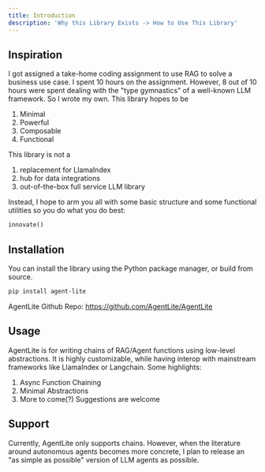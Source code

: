 ```yaml
---
title: Introduction
description: 'Why this Library Exists -> How to Use This Library'
---
```


## Inspiration
I got assigned a take-home coding assignment to use RAG to solve a business use case. I spent 10 hours on the assignment. However, 8 out of 10 hours were spent 
dealing with the "type gymnastics" of a well-known LLM framework. So I wrote my own. This library hopes to be 
<ol>
  <li>Minimal</li>
  <li>Powerful</li>
  <li>Composable</li>
  <li>Functional</li>
</ol>

This library is not a 
<ol>
  <li>replacement for LlamaIndex</li>
  <li>hub for data integrations</li>
  <li>out-of-the-box full service LLM library</li>
</ol>

Instead, I hope to arm you all with some basic structure and some functional utilities so you do what you do best: 
```python 
innovate() 
```


## Installation
You can install the library using the Python package manager, or build from source.

```bash
pip install agent-lite
```

AgentLite Github Repo: https://github.com/AgentLite/AgentLite


## Usage

AgentLite is for writing chains of RAG/Agent functions using low-level abstractions. It is highly customizable, while having interop with mainstream frameworks like
LlamaIndex or Langchain. Some highlights:
<ol>
  <li>Async Function Chaining</li>
  <li>Minimal Abstractions</li>
  <li>More to come(?) Suggestions are welcome</li>
</ol>

## Support

Currently, AgentLite only supports chains. However, when the literature around autonomous agents becomes more concrete, I plan to release an "as simple as possible" version
 of LLM agents as possible.

